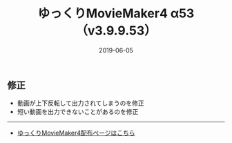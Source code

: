 ﻿---
title: ゆっくりMovieMaker4 α53 （v3.9.9.53）
date: 2019-06-05
tags: [YMM4,お知らせ]
---
## 修正
- 動画が上下反転して出力されてしまうのを修正
- 短い動画を出力できないことがあるのを修正

---

- [ゆっくりMovieMaker4配布ページはこちら](/ymm4/)